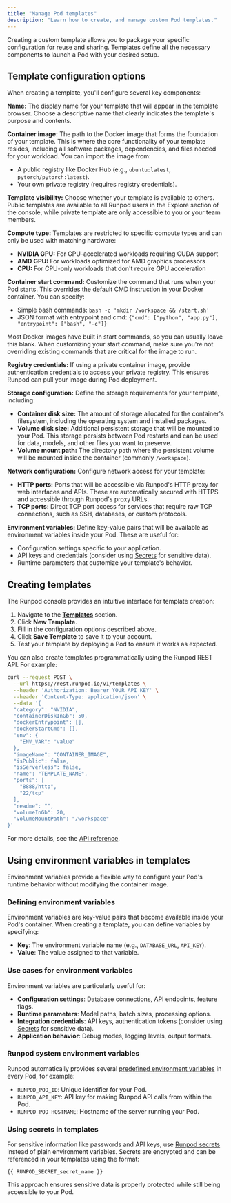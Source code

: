 ```yaml
---
title: "Manage Pod templates"
description: "Learn how to create, and manage custom Pod templates."
---
```


Creating a custom template allows you to package your specific configuration for reuse and sharing. Templates define all the necessary components to launch a Pod with your desired setup.

## Template configuration options

When creating a template, you'll configure several key components:

**Name:** The display name for your template that will appear in the template browser. Choose a descriptive name that clearly indicates the template's purpose and contents.

**Container image:** The path to the Docker image that forms the foundation of your template. This is where the core functionality of your template resides, including all software packages, dependencies, and files needed for your workload. You can import the image from:
- A public registry like Docker Hub (e.g., `ubuntu:latest`, `pytorch/pytorch:latest`).
- Your own private registry (requires registry credentials).

**Template visibility:** Choose whether your template is available to others. Public templates are available to all Runpod users in the Explore section of the console, while private template are only accessible to you or your team members.

**Compute type:** Templates are restricted to specific compute types and can only be used with matching hardware:
- **NVIDIA GPU:** For GPU-accelerated workloads requiring CUDA support
- **AMD GPU:** For workloads optimized for AMD graphics processors  
- **CPU:** For CPU-only workloads that don't require GPU acceleration

**Container start command:** Customize the command that runs when your Pod starts. This overrides the default CMD instruction in your Docker container. You can specify:
- Simple bash commands: `bash -c 'mkdir /workspace && /start.sh'`
- JSON format with entrypoint and cmd: `{"cmd": ["python", "app.py"], "entrypoint": ["bash", "-c"]}`

<Note>
Most Docker images have built in start commands, so you can usually leave this blank. When customizing your start command, make sure you're not overriding existing commands that are critical for the image to run.
</Note>

**Registry credentials:** If using a private container image, provide authentication credentials to access your private registry. This ensures Runpod can pull your image during Pod deployment.

**Storage configuration:** Define the storage requirements for your template, including:
- **Container disk size:** The amount of storage allocated for the container's filesystem, including the operating system and installed packages.
- **Volume disk size:** Additional persistent storage that will be mounted to your Pod. This storage persists between Pod restarts and can be used for data, models, and other files you want to preserve.
- **Volume mount path:** The directory path where the persistent volume will be mounted inside the container (commonly `/workspace`).

**Network configuration:** Configure network access for your template:
- **HTTP ports:** Ports that will be accessible via Runpod's HTTP proxy for web interfaces and APIs. These are automatically secured with HTTPS and accessible through Runpod's proxy URLs.
- **TCP ports:** Direct TCP port access for services that require raw TCP connections, such as SSH, databases, or custom protocols.

**Environment variables:** Define key-value pairs that will be available as environment variables inside your Pod. These are useful for:
- Configuration settings specific to your application.
- API keys and credentials (consider using [Secrets](/pods/templates/secrets) for sensitive data).
- Runtime parameters that customize your template's behavior.

## Creating templates

<Tabs>
<Tab title="Web">

The Runpod console provides an intuitive interface for template creation:

1. Navigate to the **[Templates](https://www.console.runpod.io/user/templates)** section.
2. Click **New Template**.
3. Fill in the configuration options described above.
4. Click **Save Template** to save it to your account.
5. Test your template by deploying a Pod to ensure it works as expected.

</Tab>

<Tab title="REST API">
You can also create templates programmatically using the Runpod REST API. For example:

```bash
curl --request POST \
  --url https://rest.runpod.io/v1/templates \
  --header 'Authorization: Bearer YOUR_API_KEY' \
  --header 'Content-Type: application/json' \
  --data '{
  "category": "NVIDIA",
  "containerDiskInGb": 50,
  "dockerEntrypoint": [],
  "dockerStartCmd": [],
  "env": {
    "ENV_VAR": "value"
  },
  "imageName": "CONTAINER_IMAGE",
  "isPublic": false,
  "isServerless": false,
  "name": "TEMPLATE_NAME",
  "ports": [
    "8888/http",
    "22/tcp"
  ],
  "readme": "",
  "volumeInGb": 20,
  "volumeMountPath": "/workspace"
}'
```

For more details, see the [API reference](/api-reference/templates/POST/templates).

</Tab>
</Tabs>

## Using environment variables in templates

Environment variables provide a flexible way to configure your Pod's runtime behavior without modifying the container image.

### Defining environment variables

Environment variables are key-value pairs that become available inside your Pod's container. When creating a template, you can define variables by specifying:
- **Key**: The environment variable name (e.g., `DATABASE_URL`, `API_KEY`).
- **Value**: The value assigned to that variable.

### Use cases for environment variables

Environment variables are particularly useful for:
- **Configuration settings**: Database connections, API endpoints, feature flags.
- **Runtime parameters**: Model paths, batch sizes, processing options.
- **Integration credentials**: API keys, authentication tokens (consider using [Secrets](/pods/templates/secrets) for sensitive data).
- **Application behavior**: Debug modes, logging levels, output formats.

### Runpod system environment variables

Runpod automatically provides several [predefined environment variables](/pods/references/environment-variables) in every Pod, for example:
- `RUNPOD_POD_ID`: Unique identifier for your Pod.
- `RUNPOD_API_KEY`: API key for making Runpod API calls from within the Pod.
- `RUNPOD_POD_HOSTNAME`: Hostname of the server running your Pod.

### Using secrets in templates

For sensitive information like passwords and API keys, use [Runpod secrets](/pods/templates/secrets) instead of plain environment variables. Secrets are encrypted and can be referenced in your templates using the format:

```
{{ RUNPOD_SECRET_secret_name }}
```

This approach ensures sensitive data is properly protected while still being accessible to your Pod.
